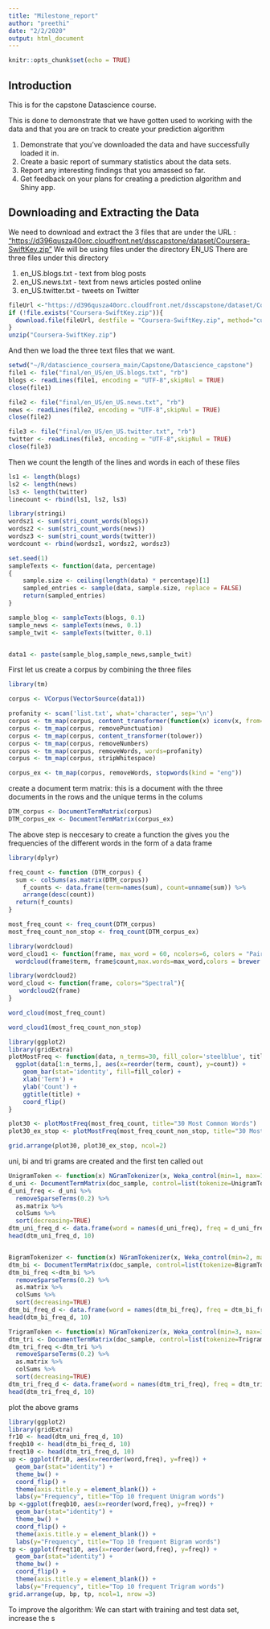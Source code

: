 ```yaml
---
title: "Milestone_report"
author: "preethi"
date: "2/2/2020"
output: html_document
---
```


```r
knitr::opts_chunk$set(echo = TRUE)
```

## Introduction

This is for the capstone Datascience course. 

This is done to demonstrate that we have gotten used to working with the data and that you are on track to create your prediction algorithm

1. Demonstrate that you've downloaded the data and have successfully loaded it in.  
2. Create a basic report of summary statistics about the data sets.  
3. Report any interesting findings that you amassed so far.  
4. Get feedback on your plans for creating a prediction algorithm and Shiny app.


## Downloading and Extracting the Data

We need to download and extract the 3 files that are under the URL : 
["https://d396qusza40orc.cloudfront.net/dsscapstone/dataset/Coursera-SwiftKey.zip"](https://d396qusza40orc.cloudfront.net/dsscapstone/dataset/Coursera-SwiftKey.zip)
We will be using files under the directory EN_US
There are three files under this directory  

1) en_US.blogs.txt - text from blog posts  
2) en_US.news.txt - text from news articles posted online  
3) en_US.twitter.txt - tweets on Twitter   

```r

fileUrl <-"https://d396qusza40orc.cloudfront.net/dsscapstone/dataset/Coursera-SwiftKey.zip"
if (!file.exists("Coursera-SwiftKey.zip")){
  download.file(fileUrl, destfile = "Coursera-SwiftKey.zip", method="curl")
}
unzip("Coursera-SwiftKey.zip")
```
And then we load the three text files that we want. 

```r
setwd("~/R/datascience_coursera_main/Capstone/Datascience_capstone")
file1 <- file("final/en_US/en_US.blogs.txt", "rb")
blogs <- readLines(file1, encoding = "UTF-8",skipNul = TRUE)
close(file1)

file2 <- file("final/en_US/en_US.news.txt", "rb")
news <- readLines(file2, encoding = "UTF-8",skipNul = TRUE)
close(file2)

file3 <- file("final/en_US/en_US.twitter.txt", "rb")
twitter <- readLines(file3, encoding = "UTF-8",skipNul = TRUE)
close(file3)
```

Then we count the length of the lines and words in each of these files  

```r
ls1 <- length(blogs)
ls2 <- length(news)
ls3 <- length(twitter)
linecount <- rbind(ls1, ls2, ls3)

library(stringi)
wordsz1 <- sum(stri_count_words(blogs))
wordsz2 <- sum(stri_count_words(news))
wordsz3 <- sum(stri_count_words(twitter))
wordcount <- rbind(wordsz1, wordsz2, wordsz3)
```


```r
set.seed(1)
sampleTexts <- function(data, percentage)
{
    sample.size <- ceiling(length(data) * percentage)[1]
    sampled_entries <- sample(data, sample.size, replace = FALSE)
    return(sampled_entries)
}

sample_blog <- sampleTexts(blogs, 0.1)
sample_news <- sampleTexts(news, 0.1)
sample_twit <- sampleTexts(twitter, 0.1)


data1 <- paste(sample_blog,sample_news,sample_twit)
```

First let us create a corpus by combining the three files

```r
library(tm)

corpus <- VCorpus(VectorSource(data1))

```


```r

profanity <- scan('list.txt', what='character', sep='\n')
corpus <- tm_map(corpus, content_transformer(function(x) iconv(x, from='UTF-8', to='ASCII', sub='')))
corpus <- tm_map(corpus, removePunctuation)
corpus <- tm_map(corpus, content_transformer(tolower))
corpus <- tm_map(corpus, removeNumbers)
corpus <- tm_map(corpus, removeWords, words=profanity)
corpus <- tm_map(corpus, stripWhitespace)

corpus_ex <- tm_map(corpus, removeWords, stopwords(kind = "eng"))
```
create a document term matrix: this is a document with the three documents in the rows and the unique terms in the colums

```r

DTM_corpus <- DocumentTermMatrix(corpus)
DTM_corpus_ex <- DocumentTermMatrix(corpus_ex)
```
The above step is neccesary to create a function the gives you the frequencies of the different words in the form of a data frame

```r
library(dplyr)

freq_count <- function (DTM_corpus) {
  sum <- colSums(as.matrix(DTM_corpus))
    f_counts <- data.frame(term=names(sum), count=unname(sum)) %>%
    arrange(desc(count))
  return(f_counts)
}

most_freq_count <- freq_count(DTM_corpus)
most_freq_count_non_stop <- freq_count(DTM_corpus_ex)
```

```r

library(wordcloud) 
word_cloud1 <- function(frame, max_word = 60, ncolors=6, colors = "Paired")
  wordcloud(frame$term, frame$count,max.words=max_word,colors = brewer.pal(ncolors, colors))

library(wordcloud2)
word_cloud <- function(frame, colors="Spectral"){
   wordcloud2(frame)
}

word_cloud(most_freq_count)

word_cloud1(most_freq_count_non_stop)
```

```r
library(ggplot2)
library(gridExtra)
plotMostFreq <- function(data, n_terms=30, fill_color='steelblue', title) {
  ggplot(data[1:n_terms,], aes(x=reorder(term, count), y=count)) + 
    geom_bar(stat='identity', fill=fill_color) +
    xlab('Term') + 
    ylab('Count') +
    ggtitle(title) +
    coord_flip()
}

plot30 <- plotMostFreq(most_freq_count, title="30 Most Common Words")
plot30_ex_stop <- plotMostFreq(most_freq_count_non_stop, title="30 Most Common Words w/o Stopwords")

grid.arrange(plot30, plot30_ex_stop, ncol=2)

```

uni, bi and tri grams are created and the first ten called out

```r

UnigramToken <- function(x) NGramTokenizer(x, Weka_control(min=1, max=1))
d_uni <- DocumentTermMatrix(doc_sample, control=list(tokenize=UnigramToken))
d_uni_freq <- d_uni %>%
  removeSparseTerms(0.2) %>%
  as.matrix %>%
  colSums %>%
  sort(decreasing=TRUE)  
dtm_uni_freq_d <- data.frame(word = names(d_uni_freq), freq = d_uni_freq)
head(dtm_uni_freq_d, 10)


BigramTokenizer <- function(x) NGramTokenizer(x, Weka_control(min=2, max=2))
dtm_bi <- DocumentTermMatrix(doc_sample, control=list(tokenize=BigramTokenizer))
dtm_bi_freq <-dtm_bi %>%
  removeSparseTerms(0.2) %>%
  as.matrix %>%
  colSums %>%
  sort(decreasing=TRUE)  
dtm_bi_freq_d <- data.frame(word = names(dtm_bi_freq), freq = dtm_bi_freq)
head(dtm_bi_freq_d, 10)

TrigramToken <- function(x) NGramTokenizer(x, Weka_control(min=3, max=3))
dtm_tri <- DocumentTermMatrix(doc_sample, control=list(tokenize=TrigramToken))
dtm_tri_freq <-dtm_tri %>%
  removeSparseTerms(0.2) %>%
  as.matrix %>%
  colSums %>%
  sort(decreasing=TRUE)  
dtm_tri_freq_d <- data.frame(word = names(dtm_tri_freq), freq = dtm_tri_freq)
head(dtm_tri_freq_d, 10)
```
plot the above grams

```r
library(ggplot2)
library(gridExtra)
fr10 <- head(dtm_uni_freq_d, 10)
freqb10 <- head(dtm_bi_freq_d, 10)
freqt10 <- head(dtm_tri_freq_d, 10)
up <- ggplot(fr10, aes(x=reorder(word,freq), y=freq)) +
  geom_bar(stat="identity") +
  theme_bw() +
  coord_flip() +
  theme(axis.title.y = element_blank()) +
  labs(y="Frequency", title="Top 10 frequent Unigram words")
bp <-ggplot(freqb10, aes(x=reorder(word,freq), y=freq)) +
  geom_bar(stat="identity") +
  theme_bw() +
  coord_flip() +
  theme(axis.title.y = element_blank()) +
  labs(y="Frequency", title="Top 10 frequent Bigram words")
tp <- ggplot(freqt10, aes(x=reorder(word,freq), y=freq)) +
  geom_bar(stat="identity") +
  theme_bw() +
  coord_flip() +
  theme(axis.title.y = element_blank()) +
  labs(y="Frequency", title="Top 10 frequent Trigram words")
grid.arrange(up, bp, tp, ncol=1, nrow =3)

```

To improve the algorithm: We can start with training and test data set, increase the s